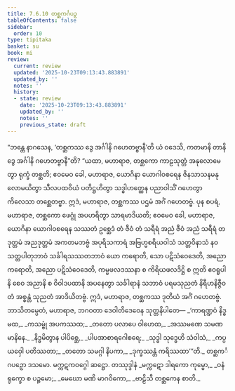 ```yaml
---
title: 7.6.10 တစ္ဆကင်္ဂပဉှ
tableOfContents: false
sidebar:
  order: 10
type: tipitaka
basket: su
book: mi
review:
  current: review
  updated: '2025-10-23T09:13:43.883891'
  updated_by: ''
  notes: ''
  history:
  - state: review
    date: '2025-10-23T09:13:43.883891'
    updated_by: ''
    notes: ''
    previous_state: draft
---
```



<ReviewStatus review={frontmatter.review} showDetails={true} />

<HypothesisAnnotation frontmatter={frontmatter} />

<DynamicBreadcrumb />

<Division number="284" book="mi" e="ch" v="28">

<Paragraph number="1978" book="mi">
“ဘန္တေ နာဂသေန, ‘တစ္ဆကဿ ဒွေ အင်္ဂါနိ ဂဟေတဗ္ဗာနီ’တိ ယံ ဝဒေသိ, ကတမာနိ တာနိ ဒွေ အင်္ဂါနိ ဂဟေတဗ္ဗာနီ”တိ? “ယထာ, မဟာရာဇ, တစ္ဆကော ကာဠသုတ္တံ အနုလောမေတွာ ရုက္ခံ တစ္ဆတိ; ဧဝမေဝ ခေါ, မဟာရာဇ, ယောဂိနာ ယောဂါဝစရေန ဇိနသာသနမနုလောမယိတွာ သီလပထဝိယံ ပတိဋ္ဌဟိတွာ သဒ္ဓါဟတ္ထေန ပညာဝါသိံ ဂဟေတွာ ကိလေသာ တစ္ဆေတဗ္ဗာ. ဣဒံ, မဟာရာဇ, တစ္ဆကဿ ပဌမံ အင်္ဂံ ဂဟေတဗ္ဗံ.
</Paragraph>

<Paragraph number="1979" book="mi">
ပုန စပရံ, မဟာရာဇ, တစ္ဆကော ဖေဂ္ဂုံ အပဟရိတွာ သာရမာဒိယတိ; ဧဝမေဝ ခေါ, မဟာရာဇ, ယောဂိနာ ယောဂါဝစရေန သဿတံ ဥစ္ဆေဒံ တံ ဇီဝံ တံ သရီရံ အညံ ဇီဝံ အညံ သရီရံ တဒုတ္တမံ အညဒုတ္တမံ အကတမဘဗ္ဗံ အပုရိသကာရံ အဗြဟ္မစရိယဝါသံ သတ္တဝိနာသံ နဝသတ္တပါတုဘာဝံ သင်္ခါရသဿတဘာဝံ ယော ကရောတိ, သော ပဋိသံဝေဒေတိ, အညော ကရောတိ, အညော ပဋိသံဝေဒေတိ, ကမ္မဖလဒဿနာ စ ကိရိယဖလဒိဋ္ဌိ စ ဣတိ ဧဝရူပါနိ စေဝ အညာနိ စ ဝိဝါဒပထာနိ အပနေတွာ သင်္ခါရာနံ သဘာဝံ ပရမသုညတံ နိရီဟနိဇ္ဇီဝတံ အစ္စန္တံ သုညတံ အာဒိယိတဗ္ဗံ. ဣဒံ, မဟာရာဇ, တစ္ဆကဿ ဒုတိယံ အင်္ဂံ ဂဟေတဗ္ဗံ. ဘာသိတမ္ပေတံ, မဟာရာဇ, ဘဂဝတာ ဒေဝါတိဒေဝေန သုတ္တနိပါတေ—
</Paragraph>

<Paragraph number="1980" type="verses" book="mi">
_‘ကာရဏ္ဍဝံ နိဒ္ဓမထ,_  
_ကသမ္ဗုံ အပကဿထ;_  
_တတော ပလာပေ ဝါဟေထ,_  
_အဿမဏေ သမဏမာနိနေ._  

</Paragraph>

<Paragraph number="1981" type="verses" book="mi">
_နိဒ္ဓမိတွာန ပါပိစ္ဆေ,_  
_ပါပအာစာရဂေါစရေ;_  
_သုဒ္ဓါ သုဒ္ဓေဟိ သံဝါသံ,_  
_ကပ္ပယဝှေါ ပတိဿတာ;_  
_တတော သမဂ္ဂါ နိပကာ,_  
_ဒုက္ခဿန္တံ ကရိဿထာ’”တိ._  


</Paragraph>
</Division>

<Paragraph number="1982" type="center" book="mi">
တစ္ဆကင်္ဂပဉှော ဒသမော.



</Paragraph>

<Paragraph number="1983" type="center" book="mi">
မက္ကဋကဝဂ္ဂေါ ဆဋ္ဌော.



</Paragraph>

<Paragraph number="1984" type="center" book="mi">
တဿုဒ္ဒါနံ


</Paragraph>

<Paragraph number="1985" type="verses" book="mi">
_မက္ကဋော ဒါရကော ကုမ္မော,_  
_ဝနံ ရုက္ခော စ ပဉ္စမော;_  
_မေဃော မဏိ မာဂဝိကော,_  
_ဗာဠိသီ တစ္ဆကေန စာတိ._
</Paragraph>